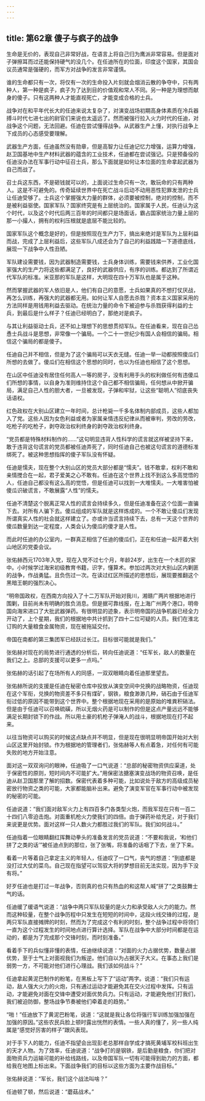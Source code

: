 ```yaml
---
---
---
```

title: 第62章 傻子与疯子的战争
---



生命是无价的，表现自己非常好战，在语言上将自己归为鹰派非常容易。但是面对子弹擦耳而过还能保持硬气的没几个。在任迪所在的位面，印度这个国家，其国会议员通常是强硬的，而军方对战争的发言非常谨慎。

谁的生命都只有一次，将仅有一次的生命投入片刻就会烟消云散的争夺中，只有两种人，第一种是疯子，疯子为了达到目的价值观和常人不同。另一种是为理想而献身的傻子。只有这两种人才能直视死亡，才能变成合格的士兵。

战争对在和平年代长大的任迪来说太复杂了，对演变战场初期高身体素质在冷兵器搏斗时代七进七出的尉官们来说也太遥远了。然而被强行拉入火力时代的任迪，对战争这个问题，无法回避。任迪在尝试懂得战争。从武器生产上懂，对执行战争上下成员的心态感受要理解。

武器生产方面，任迪虽然没有勋章，但是高智力让任迪记忆力增强，运算力增强，赵卫国基地中生产材料武器的蕴含的工业技术，任迪都在尝试强记。只是预备役的任迪没办法在军事行动中征召士兵，那么下面就是如何让本位面的生命拿起武器为自己而战了。

召士兵这东西，不是砸钱就可以的，上面说过生命只有一次，敢玩命的只有两种人。这是不可避免的。传奇延续世界中在死亡战斗后动不动用恶性犯罪发泄的士兵让任迪受够了。士兵这个掌握强大力量的群体，必须要被控制，绝对的控制，而不是被利益驱使。国家军队？国家终究是有上层统治的。国家属于人民，任迪认为这个时代，以及这个时代后两三百年的时间都只是场面话，霸占国家统治力量上层的那一小撮人，拥有的权利压根就是底层不能比较的。

国家军队这个概念是好的，但是按照现在生产力下，搞出来绝对是军队为上层利益而战，完成了上层利益后，这些军队八成还会为了自己的利益践踏一下道德底线，展现一下战争中人性丑陋。

军队建设需要钱，因为武器制造需要钱，士兵身体训练，需要钱来供养，工业化国家强大的生产力将这些都满足了，良好的武器供应，有序的训练。都达到了所谓近代军队的标准。米亚那的军队是这样，大明现在四十万军队也是属于这种。

然而掌握武器的军人依旧是人，他们有自己的意愿，士兵如果真的不想打仗厌战，再怎么训练，再强大的武器都无用。如何让军人自愿去杀戮？资本主义国家采用的方法同样是用钱用利益去驱动。在统治力量的命令下被迫参与杀戮获得利益的士兵，到最后是什么样子？任迪已经明白了，那绝对是疯子。

与其让利益驱动士兵，还不如上理想下的思想贯彻军队。在任迪看来，现在自己怂恿士兵战斗是思想，非常像一个骗局。一个二十一世纪少有国人会相信的骗局。相信这个骗局的都是傻子。

任迪自己并不相信，但是为了这个骗局可以天衣无缝。任迪一举一动都按照傻瓜们所想的去做了。傻瓜们在相信这个思想的同时，也以为任迪也相信了这个思想。

在山区中任迪没有居住任何高人一等的房子，没有利用手头的权利做任何有违傻瓜们所想的事情，以自身为准则维持住这个自己都不相信骗局，任何想从中掀开骗局，满足自己人性的胆大者，一旦被发现，子弹和牢狱，让这些“聪明人”彻底丧失话语权。

红色政权在大别山区建立一年时间，总计枪毙一千多名体制内部成员，这些人都加入了党。这些人因为女色利益或者为家属亲情违反纪律从而被审判，劳改的劳改，吃枪子的吃枪子，剥夺政治权利终身的剥夺政治权利终身。

“党员都是特殊材料制作的……”这句明显违背人性科学的谎言就这样被坚持下来，敢于违背这句谎言的党员都被任迪弄死了，同时任迪自己也被这句谎言的道德标准绑死了。被这种思想指挥的傻子军队没有怀疑。

任迪是懦夫，现在整个大别山区的党员大部分都是“懦夫”。钱不敢拿，权利不敢和亲情搅合在一起，君子爱美之心不敢有。任迪在这个世界上找不到这么多高觉悟的人，任迪自己都没有这么高的觉悟，但是任迪可以找到一大堆懦夫。一大堆害怕被傻瓜识破谎言，不敢展露“人性”的懦夫。

任迪不清楚这个脱离正常人性的谎言会持续多久，但是任迪准备在这个位面一直骗下去。对所有人骗下去。傻瓜组成的军队就是这样炼成的。一个不敢让傻瓜们发现所谓真实人性的社会就这样建立了。亦或许当谎言持续下去，总有一天这个世界的傻瓜数量到达一定程度，人类会认为傻瓜的傻才是人性。

而此时任迪的办公室内，一群真正相信了任迪的傻瓜们，正在和任迪一起开着大别山地区的党委会议。

张佑赫西元1703年入党，现在入党不过七个月，年龄24岁，出生在一个木匠的家中。小时候学过海宋初级教育书籍，识字，懂算术。参加过两次对大别山区内剿匪的战争，作战勇猛。且负伤过一次。在读过红区所描述的思想后，展现要推翻这个黑暗王朝的强烈决心。

“明帝国政权，在西南方向投入了十二万军队开始对我川，湘赣广两片根据地进行围剿，目前尚未有明确的胜负消息。但是据可靠线报，在上海广州两个港口，明帝国向海宋进口了大批武器弹药。有很明显的迹象，表示明帝国的战争机器已经全力开动了，上个星期，我们的根据地中共计抓到了四十二位可疑的人员。我们在淮北订购的大量粮食金属物资，现在被拖延交付。

帝国在南都的第三集团军已经跃过长江。目标很可能就是我们。”

张佑赫对现在的局势进行通透的分析后，转向任迪说道：“任军长，敌人的数量在我们之上。总部的支援可以更多一点吗。”

张佑赫的话引起了在场所有人的同感，一双双眼睛向着任迪那里望去。

张佑赫所说的支援是任迪在秘密仓库中投放从演变空间中兑换的战略物资，任迪现在这个军衔，兑换的物资差不多只有煤矿，钢铁，粮食渺渺几种，硝石由于任迪军衔过低的原因不能带到这个世界中。整个根据地现在采用的是原始的堆粪积硝法。但是由于任迪可以召唤硫磺，所以无烟火药是可以制作的但是这点产量远远不能够满足长期封锁下的作战。所以用土豪的机枪子弹淹人的战斗，根据地现在打不起来。

以往当物资可以购买的时候这点缺点并不明显，但是现在很明显明帝国开始对大别山区这里开始封锁。作为根据地的管理者们，张佑赫等人有点着急，对任何有可能失败的地方开始注意。

面对这一双双询问的眼神，任迪吸了一口气说道：“总部的秘密物资供应渠道，处于保密性的原则，短时间内不可能扩大。”用保密法搪塞演变战场的物资召唤，是任迪从赵卫国那里了解的招数。保密代表着多种可能，比如说处于敌方的高级成员秘密放行物资之类的可能，大家都能脑补出来。避免了演变军官在军事行动中被发现的秘密的可能。

任迪说道：“我们面对敌军火力上有四百多门各类型火炮，而我军现在只有一百二十四们八零迫击炮。对面重机枪火力使我们的四倍。由于弹药补给充足，对于我们来说更是优势。面对这样一只人数火力都胜过我们的军队。我们如何战斗。”

任迪指着一位眼睛翻红挥舞动拳头的准备发言的党员说道：“不要和我说，‘和他们拼了之类的话’”被任迪点到的那位，张了张嘴，将准备的话咽了下去，坐了下来。

看着一片等着自己拿定主义的年轻人，任迪叹了一口气，丧气的想道：“到底都是没打过大仗的菜鸟。自己现在指望可以驾驭大将的梦想目前无法实现，因为手下没有将。”

好歹任迪也是打过一年战争，否则真的也只有热血的和这帮人喊“拼了”之类鼓舞士气的话。

任迪缓了缓语气说道：“战争中两只军队较量的是火力和承受敌人火力的能力。然而这种较量，在整个战争历程中只发生在短短的时间中，这段火线交锋的过程，是两只军队直接摊牌的时刻，然而为了完成这个有利的时刻，整个战争过程中将领们一直为这个过程发生的时间地点进行算计选择。军队在战争中大部分时间都是在运动的，都是为了完成那个交锋时刻，而时刻准备。”

看着手下的兵似懂非懂的表情，任迪继续说道：“对面的火力占据优势，数量占据优势，至于士气上对面视我们为叛逆。他们自以为占据天子大义。在事态上我们是弱势一方，不可能对他们进行心理战。我们该如何战斗？”

任迪拿起黄泥巴制作的粉笔，在黑板上写下了“运动”两字。说道：“我们只有运动，敌人强大火力的火炮，只有通过运动才能避免其在交火过程中发挥。只有运动，才能避免对面在交锋中遭受对面优势兵力。只有运动，才能避免他们打我们，我们被迫防御，整场战争节奏被他们牵着走的趋势。”

“啪！”任迪放下了黄泥巴粉笔，说道：“这就是我让各位将强行军训练加强加强在加强的原因。”这些农民兵脸上顿时露出恍然的表情。一些人真的懂了，另一些人纯属是“感觉好厉害的样子”跟风表现。

对于手下人的能力，任迪不指望会出现彭老总那样自学成才搞死黄埔军校科班出生的天才人物。为了效率，任迪说道：“战争打的是钢铁，是后勤是粮食，你们把对面物资兵力运输可能的补给线路线，以及帝国军队一切有可能得到助力的方面，都给我在地图上标出来。下面战争我们的目标以这些方面为主要作战目标。”

张佑赫说道：“军长，我们这个战法叫啥？”

任迪顿了顿，然后说道：“蘑菇战术。”